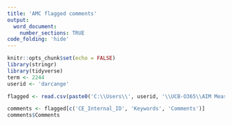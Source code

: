 ---
title: 'AMC flagged comments'
output: 
  word_document:
    number_sections: TRUE
code_folding: 'hide'
---

```{r setup, include=FALSE}
knitr::opts_chunk$set(echo = FALSE)
library(stringr)
library(tidyverse)
term <- 2244
userid <- 'darcange'
```

```{r}
flagged <- read.csv(paste0('C:\\Users\\', userid, '\\UCB-O365\\AIM Measurement - Documents\\FCQ\\Text_Mining\\', term, '\\mcFlagged.csv'))
```

```{r}
comments <- flagged[c('CE_Internal_ID', 'Keywords', 'Comments')]
comments$Comments
```
